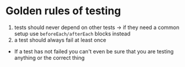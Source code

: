 # Golden rules of testing

1. tests should never depend on other tests -> if they need a common setup use `beforeEach/afterEach` blocks instead
2. a test should always fail at least once

<Notes>

* If a test has not failed you can't even be sure that you are testing anything or the correct thing

</Notes>
